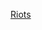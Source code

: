 {{Commons category|2008 riots}}
{{year by category
|m=2
|c=0
|d=0
|y=8
|cat=騷亂
|sortkey=Riots
|parent=2000年代各年騷亂
|subcat=2008年衝突
}}

[[Category:2008年罪案|Riots]]
